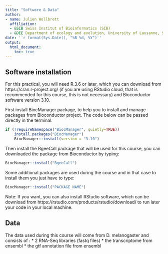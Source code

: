 ```yaml
---
title: "Software & Data"
author: 
- name: Julien Wollbrett
  affiliation:
  - &SIB Swiss Institut of Bioinformatics (SIB)
  - &DEE Department of ecology and evolution, University of Lausanne, Switzerland
date: '`r format(Sys.Date(), "%B %d, %Y")`'
output:
  html_document:
    toc: true
---
```


## Software installation

For this practical, you will need R.3.6 or later, which you can download from https://cran.r-project.org/ (if you are using RStudio cloud, that is recommended for this course, this is not necessary) and Bioconductor software version 3.10.

First install BiocManager package, to help you to install and manage packages from Bioconductor project. The code below can be passed directly in the terminal.

```r
if (!requireNamespace("BiocManager", quietly=TRUE))
    install.packages("BiocManager")
    BiocManager::install(version = "3.10")
```

Then install the BgeeCall package that will be used for this course, you can downloaded the package from Bioconductor by typing:

```r
BiocManager::install("BgeeCall")
```

Some additional packages are used during the course and in that case to install them you just have to type: 

```r
BiocManager::install("PACKAGE_NAME")
```

Note: If you want, you can also install RStudio software, which can be download from https://rstudio.com/products/rstudio/download/ to run later your code in your local machine.


## Data

The data used during this course will come from D. melanogaster and consists of :
* 2 RNA-Seq libraries (fastq files)
* the transcriptome from ensembl 
* the gtf annotation file from ensembl
 
  
